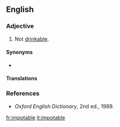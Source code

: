 ==English==

===Adjective===
{{en-adj|-}}

# {{lb|en|rare}} Not [[drinkable]].

====Synonyms====
* {{l|en|undrinkable}}

====Translations====
{{trans-see|not drinkable|undrinkable}}

===References===
* ''Oxford English Dictionary'', 2nd ed., 1989.

[[fr:impotable]]
[[it:impotable]]